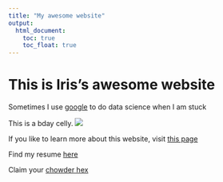 ```yaml
---
title: "My awesome website"
output: 
  html_document:
    toc: true
    toc_float: true
---
```


# This is Iris's awesome website

Sometimes I use [google](http://google.com) to do data science when I am stuck 

This is a bday celly. 
![](dachshund.jpg)

If you like to learn more about this website, visit [this page](about.html)

Find my resume [here](resume.html)

Claim your [chowder hex](chowder.html)

